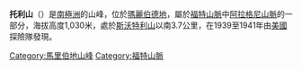 {{coord|77|17|S|143|7|W|display=title}}

'''托利山'''（{{lang-en|Mount Tolley}}）是[[南極洲|南極洲]]的山峰，位於[[瑪麗伯德地|瑪麗伯德地]]，屬於[[福特山脈|福特山脈]]中[[阿拉格尼山脈|阿拉格尼山脈]]的一部分，海拔高度1,030米，處於[[斯沃特利山|斯沃特利山]]以南3.7公里，在1939至1941年由[[美國|美國]]探險隊發現。

{{DEFAULTSORT:Mount Tolley}}
[[Category:馬里伯地山峰|Category:馬里伯地山峰]]
[[Category:福特山脈|Category:福特山脈]]


{{MarieByrdLand-geo-stub}}
